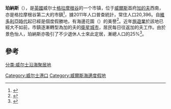 {{Infobox settlement
| name                    = 珀納斯
|native_name              = 
| settlement_type         = 市鎮及社區
| image_skyline           = File:Penarth Centre.jpg
| imagesize               = 250px
| image_caption           = 珀納斯城中心的环岛和钟楼
| image_flag              = 
| image_map               = File:Vale of Glamorgan UK community map (Penarth).svg
| mapsize                 = 
| map_caption             = [[格拉摩根谷|格拉摩根谷]]地圖（紅色部份為珀納斯）
| pushpin_map             = 
| pushpin_map_caption     = 
| subdivision_type = 宗主國家
| subdivision_name = [[大不列顛|大不列顛]]
| subdivision_type1 = 構成國家
| subdivision_name1 = [[威爾斯|威爾斯王國]]
| subdivision_type2 = 地區
| subdivision_name2 = 威爾斯南部
| subdivision_type3 = 縣
| subdivision_name3 = [[格拉摩根|格拉摩根]]
| subdivision_type4 = {{link-en|主要區域|Principal area}}
| subdivision_name4 = [[格拉摩根谷|格拉摩根谷]]
| government_footnotes    = <!-- for references: use<ref> tags -->
| government_type         = 市議會
| leader_title = 市長
| leader name = 馬丁·特納
| leader_title1 = 議會領袖
| leader name1 = 
| unit_pref               = Imperial
| area_footnotes          = 
| area_magnitude          = 
| area_total_sq_mi        =
| area_total_km2          = 7.15
| area_urban_km2          =6.54
| elevation_footnotes     = 
| elevation_ft            = 
| population_footnotes    = 
| population_as_of        = 2011
| population_total        =  22,083
| population_urban       =  27,226
| population_rank         = 
| population_density_km2= auto
| population_density_urban_km2= auto
| population_note         =
| postal_code_type        = 郵政區號
| postal_code             = CF64
| area_code               = 029
| blank_name              = 
| blank_info              =
| blank1_name             = 
| blank1_info             = 
| website                 = [http://www.penarthtowncouncil.gov.uk Penarth Town Council]
| footnotes               =
}}
'''珀納斯'''（{{lang-en|'''Penarth'''}}），是[[英國|英國]]威尔士[[格拉摩根谷|格拉摩根谷]]的一个市镇，位于[[威爾斯|威爾斯]]首府[[加的夫|加的夫]]西南{{convert|8.4|km|mi}}，亦是格拉摩根谷第二大的市鎮<ref>{{cite web |url=http://www.zoopla.co.uk/property/richlist/uk/wales/ |title=Wales' Highest Value Towns |author=Zoopla |year=2012 |accessdate=2014-07-15 |archive-date=2014-10-25 |archive-url=https://web.archive.org/web/20141025082624/http://www.zoopla.co.uk/property/richlist/uk/wales/ |dead-url=no }}</ref>，據2011年人口普查統計，常住人口20,396。自[[維多利亞時代|維多利亞時代]]起已經是個度假勝地，有海邊花園（{{lang|en|The Garden by the Sea}}）的美譽<ref>{{cite web |url=http://www.bbc.co.uk/wales/southeast/sites/penarth/pages/article_davidowen.shtml |title=The Garden by the Sea |author=Owen, David |publisher=BBC Wales |date=22 September 2002 |accessdate=3 March 2012 |archive-date=2010-10-07 |archive-url=https://web.archive.org/web/20101007071719/http://www.bbc.co.uk/wales/southeast/sites/penarth/pages/article_davidowen.shtml |dead-url=no }}</ref>。近年[[旅遊業|旅遊業]]於該地已經大不如前，市鎮逐漸轉型為加的夫的[[衛星城市|衛星城市]]，居民每日往返加的夫工作。由於景色怡人，珀納斯亦吸引了不少退休人士來此定居，漸總人口的25%<ref>{{cite book |editor1-first=John |editor1-last=Davies|editor1-link=John Davies (historian)|editor2-first=Nigel |editor2-last=Jenkins | editor2-link=Nigel Jenkins| editor3-first=Baines |editor3-last=Menna|editor4-first=Peredur I. |editor4-last=Lynch|title=The Welsh Academy Encyclopaedia of Wales |year=2008 |page=660 |publisher=University of Wales Press |location=Cardiff |isbn=978-0-7083-1953-6}}</ref>。

==參考==
{{reflist}}

[[Category:威尔士港口|Category:威尔士港口]]
[[Category:威爾斯海邊度假地|Category:威爾斯海邊度假地]]
[[分类:威尔士沿海聚居地|分类:威尔士沿海聚居地]]
